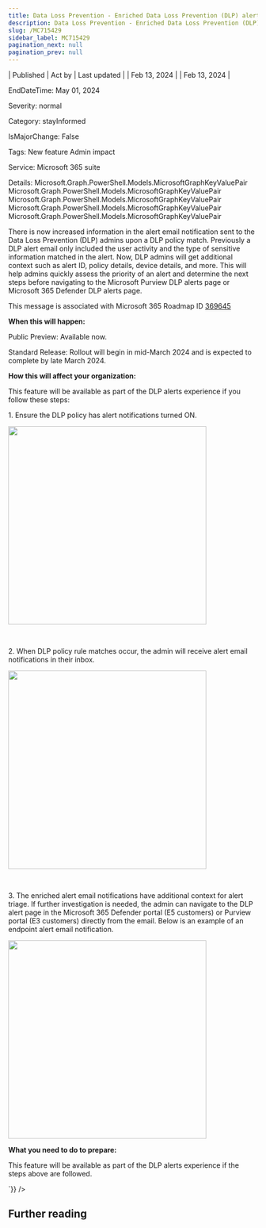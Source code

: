 ```yaml
---
title: Data Loss Prevention - Enriched Data Loss Prevention (DLP) alert email notifications for DLP admins
description: Data Loss Prevention - Enriched Data Loss Prevention (DLP) alert email notifications for DLP admins
slug: /MC715429
sidebar_label: MC715429
pagination_next: null
pagination_prev: null
---
```



| Published | Act by | Last updated |
| Feb 13, 2024 |  | Feb 13, 2024 |

EndDateTime: May 01, 2024

Severity: normal

Category: stayInformed

IsMajorChange: False

Tags: New feature Admin impact

Service: Microsoft 365 suite

Details: Microsoft.Graph.PowerShell.Models.MicrosoftGraphKeyValuePair Microsoft.Graph.PowerShell.Models.MicrosoftGraphKeyValuePair Microsoft.Graph.PowerShell.Models.MicrosoftGraphKeyValuePair Microsoft.Graph.PowerShell.Models.MicrosoftGraphKeyValuePair Microsoft.Graph.PowerShell.Models.MicrosoftGraphKeyValuePair

<div dangerouslySetInnerHTML={{__html:`
<p>There is now increased information in the alert email notification sent to the Data Loss Prevention (DLP) admins upon a DLP policy match. Previously a DLP alert email only included the user activity and the type of sensitive information matched in the alert. Now, DLP admins will get additional context such as alert ID, policy details, device details, and more. This will help admins quickly assess the priority of an alert and determine the next steps before navigating to the Microsoft Purview DLP alerts page or Microsoft 365 Defender DLP alerts page.</p>
<p>This message is associated with Microsoft 365 Roadmap ID <a href="https://www.microsoft.com/microsoft-365/roadmap?filters=&amp;searchterms=369645" target="_blank">369645</a></p>
<p><b>When this will happen:</b></p>

<p>Public&nbsp;Preview: Available now.</p><p>Standard Release: Rollout will begin in mid-March 2024 and is expected to complete by late March 2024.</p>

<p><b>How this will affect your organization:</b></p><p>This feature will be available as part of the DLP alerts experience if you follow these steps:</p>

<p>1.	Ensure the DLP policy has alert notifications turned ON.</p><p><img src="https://img-prod-cms-rt-microsoft-com.akamaized.net/cms/api/am/imageFileData/RW1hiu3?ver=2bcd" style="width: 400px;"><br></p>

<p><br></p><p>2.	When DLP policy rule matches occur, the admin will receive alert email notifications in their inbox.</p>
<p><img src="https://img-prod-cms-rt-microsoft-com.akamaized.net/cms/api/am/imageFileData/RW1hiu0?ver=66c6" style="width: 400px;"><br></p><p><br></p><p>3.	The enriched alert email notifications have additional context for alert triage. If further investigation is needed, the admin can navigate to the DLP alert page in the Microsoft 365 Defender portal (E5 customers) or Purview portal (E3 customers) directly from the email. Below is an example of an endpoint alert email notification.&nbsp;</p><p><img src="https://img-prod-cms-rt-microsoft-com.akamaized.net/cms/api/am/imageFileData/RW1hq7x?ver=1617" style="width: 400px;"><br></p>
<p><b>What you need to do to prepare:</b></p>
<p>This feature will be available as part of the DLP alerts experience if the steps above are followed.&nbsp;</p>
`}} />

## Further reading
